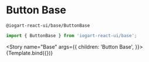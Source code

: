 

<Meta
    title="Components/Action/Button"
    component={ButtonBase}
/>

# Button Base
`@iogart-react-ui/base/ButtonBase`

```javascript
import { ButtonBase } from 'iogart-react-ui/base';
```

<Story
  name="Base"
  args={{
    children: 'Button Base',
  }}>
  {Template.bind({})}
</Story>
